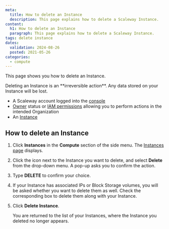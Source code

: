 ```yaml
---
meta:
  title: How to delete an Instance
  description: This page explains how to delete a Scaleway Instance.
content:
  h1: How to delete an Instance
  paragraph: This page explains how to delete a Scaleway Instance.
tags: delete instance
dates:
  validation: 2024-08-26
  posted: 2021-05-26
categories:
  - compute
---
```


This page shows you how to delete an Instance.

<Message type="important">
  Deleting an Instance is an **irreversible action**. Any data stored on your Instance will be lost.
</Message>

<Macro id="requirements" />

- A Scaleway account logged into the [console](https://console.scaleway.com)
- [Owner](/identity-and-access-management/iam/concepts/#owner) status or [IAM permissions](/identity-and-access-management/iam/concepts/#permission) allowing you to perform actions in the intended Organization
- An [Instance](/compute/instances/how-to/create-an-instance/)

## How to delete an Instance

1. Click **Instances** in the **Compute** section of the side menu. The [Instances page](https://console.scaleway.com/instance/servers) displays.
2. Click the <Icon name="more" /> icon next to the Instance you want to delete, and select **Delete** from the drop-down menu.
    A pop-up asks you to confirm the action.
3. Type **DELETE** to confirm your choice.
4. If your Instance has associated IPs or Block Storage volumes, you will be asked whether you want to delete them as well. Check the corresponding box to delete them along with your Instance.
5. Click **Delete Instance**.

    You are returned to the list of your Instances, where the Instance you deleted no longer appears.


